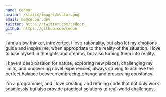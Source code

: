 ```yaml
---
name: Cedoor
avatar: /static/images/avatar.png
email: me@cedoor.dev
twitter: https://twitter.com/cedoor_
github: https://github.com/cedoor
---
```


I am a [slow thinker](https://sive.rs/slow), introverted, I love [rationality](https://www.lesswrong.com/tag/rationality), but also let my emotions guide and inspire me, when appropriate to the reality of the situation. I love to lose myself in thoughts and dreams, but also turning them into reality.

I have a deep passion for nature, exploring new places, challenging my limits, and uncovering novel experiences, always striving to achieve the perfect balance between embracing change and preserving constancy.

I'm a programmer, and I love creating and refining code that not only work seamlessly but also provide practical solutions to real-world challenges.
